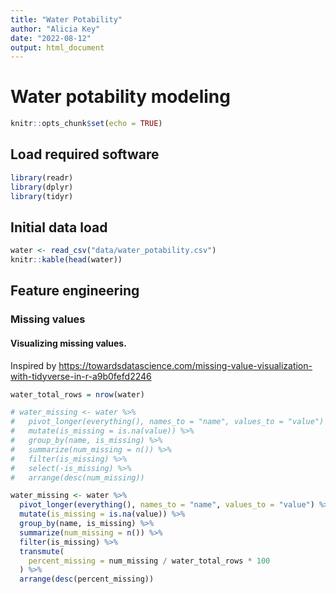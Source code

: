 ```yaml
---
title: "Water Potability"
author: "Alicia Key"
date: "2022-08-12"
output: html_document
---
```


# Water potability modeling

```r
knitr::opts_chunk$set(echo = TRUE)
```

## Load required software

```r
library(readr)
library(dplyr)
library(tidyr)
```

## Initial data load

```r
water <- read_csv("data/water_potability.csv")
knitr::kable(head(water))
```

## Feature engineering

### Missing values

#### Visualizing missing values.

Inspired by [https://towardsdatascience.com/missing-value-visualization-with-tidyverse-in-r-a9b0fefd2246](https://towardsdatascience.com/missing-value-visualization-with-tidyverse-in-r-a9b0fefd2246)

```r
water_total_rows = nrow(water)

# water_missing <- water %>%
#   pivot_longer(everything(), names_to = "name", values_to = "value") %>%
#   mutate(is_missing = is.na(value)) %>%
#   group_by(name, is_missing) %>%
#   summarize(num_missing = n()) %>%
#   filter(is_missing) %>%
#   select(-is_missing) %>%
#   arrange(desc(num_missing))

water_missing <- water %>%
  pivot_longer(everything(), names_to = "name", values_to = "value") %>%
  mutate(is_missing = is.na(value)) %>%
  group_by(name, is_missing) %>%
  summarize(num_missing = n()) %>%
  filter(is_missing) %>%
  transmute(
    percent_missing = num_missing / water_total_rows * 100
  ) %>%
  arrange(desc(percent_missing))
```
